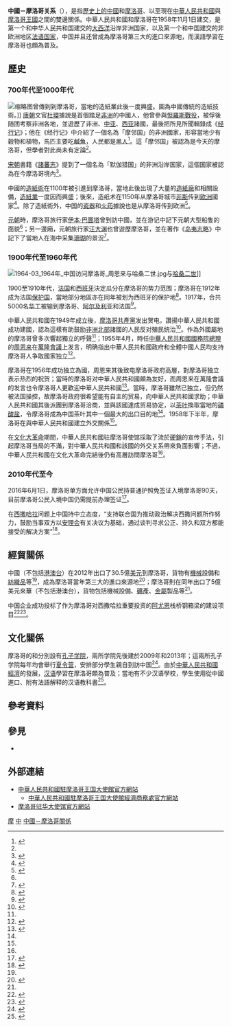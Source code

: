 {{NoteTA|G1=地名}}

{{not|中華民國與摩洛哥關係}}
{{Dablink|關於其他「中」字國家與「摩」字國家的外交關係，詳見'''[[中摩關係|中摩關係 (消歧義)]]'''。}}

{{Infobox bilateral relations|中國－摩洛哥|中國|摩洛哥|mission1=[[中國駐摩洛哥大使館|中國駐摩洛哥大使館]]|mission2=[[摩洛哥駐華大使館|摩洛哥駐華大使館]]|envoytitle1=[[中國駐摩洛哥大使列表|大使]]|envoy1=[[李昌林|李昌林]]|envoytitle2=[[摩洛哥駐華大使列表|大使]]|envoy2=[[阿齐兹·梅库阿尔|阿齐兹·梅库阿尔]]<ref>{{cite web |title = 驻华大使到任顺序及递交国书日期 |url = https://www.mfa.gov.cn/web/lbfw_673061/fgzl_673083/202201/t20220114_10495616.shtml |publisher = 中华人民共和国外交部 }}</ref>|map=China Morocco Locator (cropped).png}}

'''中國－摩洛哥关系'''（{{lang-ar|العلاقات الصينية المغربية}}），是指[[中國歷史|歷史上的中國]]和[[摩洛哥歷史|摩洛哥]]、以至現在[[中華人民共和國|中華人民共和國]]與[[摩洛哥王國|摩洛哥王國]]之間的雙邊關係。中華人民共和國和摩洛哥在1958年11月1日建交，是第一个和中华人民共和国建交的[[大西洋|大西洋]]沿岸非洲国家，以及第一个和中国建交的非欧洲地区[[法语国家和地区列表|法语国家]]，中国并且还曾成為摩洛哥第三大的進口來源地，而漢語學習在摩洛哥也頗為普及。

== 歷史 ==
=== 700年代至1000年代 ===
[[File:Making_Paper_4.PNG|缩略图]]曾傳到到摩洛哥，當地的造紙業此後一度興盛。圖為中國傳統的造紙技術。]]
[[唐朝|唐朝]]文官[[杜環|杜環]]據說是首個踏足[[非洲|非洲]]的中國人，他曾參與[[怛羅斯戰役|怛羅斯戰役]]，被俘後随团考察非洲各地，並遊歷了非洲、[[中亚|中亚]]、[[西亚|西亚]]諸國，最後把所見所聞輯錄成《[[经行记|经行记]]》；他在《经行记》中介紹了一個名為「摩邻国」的非洲國家，形容當地少有穀物和植物，馬匹主要吃[[鹹魚|鹹魚]]，人民都是[[黑人|黑人]]<ref name=intro>{{cite journal|author1=郭晔旻|title=怛罗斯战役与造纸术西传 杜环:第一个踏足非洲的中国人|journal=国家人文历史|year=2014|issue=13}}</ref>。這「摩邻国」被認為是今天的摩洛哥，但學者對此尚未有定論<ref name=intro/>。

[[宋朝|宋朝]]書籍《[[諸蕃志|諸蕃志]]》提到了一個名為「默伽猎国」的非洲沿岸国家，這個国家被認為在今摩洛哥境內<ref name=travel>{{cite book|author1=徐鸿儒|title=中国海洋学史|publisher=山东教育出版社|year=2004}}</ref>{{Rp|80}}。

中國的[[造紙術|造紙術]]在1100年被引進到摩洛哥，當地此後出現了大量的[[造紙廠|造紙廠]]和相關設備，[[造紙業|造紙業]]一度因而興盛；後來，造纸术在1150年从摩洛哥城市[[非斯|非斯]]传到[[欧洲|欧洲]]國家<ref>{{cite book|author1=何芳川|title=中外文化交流史|volume=2|publisher=国际文化出版公司|year=2008}}</ref>{{Rp|641}}。除了造紙術外，中国的[[瓷器|瓷器]]和[[火药|火药]]據說也是从摩洛哥传到欧洲<ref>{{cite book|author1=穆文|author2=张辉枏|title=从日落之邦说起|publisher=东方出版中心|year=2008|isbn=9787801868848}}</ref>{{Rp|59}}。

[[元朝|元朝]]時，摩洛哥旅行家[[伊本·巴圖塔|伊本·巴圖塔]]曾到訪中國，並在游记中記下元朝大型船隻的面貌<ref name=travel/>{{Rp|99}}；另一邊廂，元朝旅行家[[汪大渊|汪大渊]]也曾遊歷摩洛哥，並在著作《[[岛夷志略|岛夷志略]]》中記下了當地人在海中采集[[珊瑚|珊瑚]]的景況<ref>{{cite journal|title=外国史知识|issue=1–12|publisher=中国社会科学出版社|year=1983}}</ref>{{Rp|44}}。

=== 1900年代至1960年代 ===
[[File:1964-03_1964年_中国访问摩洛哥_周恩来与哈桑二世.jpg|thumb]]与[[哈桑二世_(摩洛哥)|哈桑二世]]]]

1900至1910年代，[[法国|法国]]和[[西班牙|西班牙]]決定瓜分在摩洛哥的势力范围；摩洛哥在1912年成为法国[[保护国|保护国]]，當地部分地區亦在同年被划为西班牙的保护地<ref name=status>{{cite web|title=摩洛哥概况|url=http://news.xinhuanet.com/ziliao/2002-06/19/content_447438.htm|website=新华网|accessdate=2015-06-27|archive-date=2013-09-11|archive-url=https://web.archive.org/web/20130911102407/http://news.xinhuanet.com/ziliao/2002-06/19/content_447438.htm|dead-url=no}}</ref>。1917年，合共5000名[[华工|华工]]被输到摩洛哥、[[阿尔及利亚|阿尔及利亚]]和法国<ref>{{cite book|title=河北省志: 交通志|volume=39|publisher=河北人民出版社|year=1992}}</ref>{{Rp|361}}。

中華人民共和國在1949年成立後，[[摩洛哥共產黨|摩洛哥共產黨]]发出贺电，讚揚中華人民共和國成功建國，認為這樣有助鼓励[[非洲北部|非洲北部]]諸國的人民反对殖民统治<ref name=esta>{{cite book|author1=陈炎 (編)|author2=陈玉龙 (編)|author3=陆庭恩|author4=马锐敏|title=魏维贤七十华诞论文集|publisher=北京大学出版社|year=2000|isbn=9787301017333|work=亚非研究}}</ref>{{Rp|119}}。作為外國屬地的摩洛哥曾多次響起獨立的呼聲<ref name=status />；1955年4月，時任[[中華人民共和國國務院總理|中華人民共和國國務院總理]]的[[周恩来|周恩来]]在[[萬隆會議|萬隆會議]]上发言，明确指出中華人民共和國政府和全體中國人民均支持摩洛哥人争取國家独立<ref>{{cite book|author1=陈敦德|title=新中国外交年轮丛书|url=https://archive.org/details/tanluzai1964zhou0006chen|coauthors=探路在1964: 周恩来飞往非洲|publisher=解放军文艺出版社|year=2007|isbn=9787503318832}}</ref>{{Rp|24}}。

摩洛哥在1956年成功独立為國，周恩来其後致电摩洛哥政府高層，對摩洛哥独立表示热烈的祝贺；當時的摩洛哥对中華人民共和國頗為友好，而周恩来在萬隆會議的发言也令摩洛哥人更歡迎中華人民共和國<ref>{{cite journal|author1=中共湖北省委党史资料征集编研委员会|title=党史天地|issue=7|year=2000}}</ref>{{Rp|59}}。當時，摩洛哥雖然已独立，但{{link-en|摩洛哥经济|Economy of Morocco|當地经济}}仍然被法国操控，故摩洛哥政府很希望能有自主的贸易，向中華人民共和國求助；中華人民共和國其後派團到摩洛哥洽商，並與該國達成贸易协定，以[[茶叶|茶叶]]換取當地的[[磷酸盐|磷酸盐]]，令摩洛哥成為中国茶叶其中一個最大的出口目的地<ref name=esta/>{{Rp|29–30}}。1958年下半年，摩洛哥在與中華人民共和國建立外交關係<ref name=esta/>{{Rp|30}}。

在[[文化大革命|文化大革命]]期間，中華人民共和國驻摩洛哥使馆採取了流於[[硬銷|硬銷]]的宣传手法，引起摩洛哥当局的不滿，對中華人民共和國和該國的外交关系帶來負面影響；不過，中華人民共和國在文化大革命完結後仍有高層訪問摩洛哥<ref name=esta/>{{Rp|67, 120}}。

=== 2010年代至今 ===
2016年6月1日，摩洛哥单方面允许中国公民持普通护照免签证入境摩洛哥90天，目前摩洛哥公民入境中国仍需提前办理签证<ref>{{Cite web |title=关于对中国公民实施免签政策的补充说明 |url=http://www.moroccoembassy.cn/Ch/NewsView.asp?ID=665&SortID=53 |archiveurl=https://archive.is/20160610163617/http://www.moroccoembassy.cn/Ch/NewsView.asp?ID=665&SortID=53 |archivedate=2016-06-10 |author1=摩洛哥王国驻中华人民共和国大使馆 |deadurl=yes |accessdate=2020-04-18 }}</ref>。

在[[西撒哈拉|西撒哈拉]]问题上中国持中立态度，“支持联合国为推动政治解决西撒问题所作努力，鼓励当事双方以[[安理会|安理会]]有关决议为基础，通过谈判寻求公正、持久和双方都能接受的解决方案”<ref>{{cite web |title=常驻联合国代表刘结一大使在安理会表决联合国西撒哈拉特派团延期决议后的发言 |url=https://www.fmprc.gov.cn/web/dszlsjt_673036/t1359960.shtml |website=中国外交部}}</ref>。

== 經貿關係 ==
{{Gallery
|title=中国－摩洛哥貿易的商品比例
|width=300
|height=250
|align=center
|lines=1
|File:产品中国出口到摩洛哥 (2012).PNG|中國出口到摩洛哥的商品（2012年）<ref name=tradea>{{cite web|author=Alexander Simoes|title=产品中国出口到摩洛哥 (2012)|url=https://atlas.media.mit.edu/zh/explore/tree_map/hs/export/chn/mar/show/2012/|publisher=Observatory of Economic Complexity|accessdate=2015-06-27}}</ref>
|File:产品摩洛哥出口到中国 (2012).PNG|摩洛哥出口到中國的商品（2012年）<ref name=tradeb>{{cite web|author=Alexander Simoes|title=产品摩洛哥出口到中国 (2012)|url=https://atlas.media.mit.edu/zh/explore/tree_map/hs/export/mar/chn/show/2012/|publisher=Observatory of Economic Complexity|accessdate=2015-06-27}}</ref>
}}
中國（不包括[[港澳台|港澳台]]）在2012年出口了30.5億[[美元|美元]]到摩洛哥，貨物有[[機械|機械]]設備和[[紡織品|紡織品]]等<ref name=tradea/>，成為摩洛哥當年第三大的進口來源地<ref>{{cite web|title=中摩经贸合作简况|url=http://ma.mofcom.gov.cn/article/zxhz/hzjj/201405/20140500582692.shtml|publisher=中华人民共和国驻摩洛哥王国大使馆经济商务参赞处|accessdate=2015-06-27|archiveurl=https://web.archive.org/web/20150627034415/http://ma.mofcom.gov.cn/article/zxhz/hzjj/201405/20140500582692.shtml|archivedate=2015-06-27|deadurl=no|date=2014-05-12}}</ref>；摩洛哥則在同年出口了5億美元來華（不包括港澳台），貨物包括機械設備、[[礦產|礦產]]、[[金屬|金屬]]製品等<ref name=tradeb/>。

中国企业成功投标了作为摩洛哥对西撒哈拉重要投资的[[阿尤恩|阿尤恩]]栈桥钢箱梁的建设项目<ref>{{cite web |title=Longest Bridge in Morocco to be Inaugurated in Laayoune |url=https://www.moroccoworldnews.com/2021/04/339316/longest-bridge-in-morocco-to-be-inaugurated-in-laayoune-in-2022/ |website=Moroccoworldnews}}</ref><ref>{{cite web |author1=中国冶金科工集团 |title=中冶钢构成功签约摩洛哥阿尤恩栈桥钢箱梁制造项目 |url=http://www.cbcie.com/m/news/881292.html}}</ref>。

== 文化關係 ==
摩洛哥的{{link-en|穆罕默德五世大学|Mohammed V University}}和{{link-en|哈桑二世大学|University of Hassan II Casablanca}}分別設有[[孔子学院|孔子学院]]，兩所学院先後建於2009年和2013年；這兩所孔子学院每年均會舉行[[夏令营|夏令营]]，安排部分學生親自到訪中国<ref>{{cite news|author1=孙扬 (编)|author2=蔡施浩|author3=梁音|title=在摩洛哥感受孔子学院|url=http://news.xinhuanet.com/world/2014-11/02/c_1113078521.htm|accessdate=2015-06-27|publisher=新华网|date=2014-11-02|archive-date=2014-12-05|archive-url=https://web.archive.org/web/20141205002059/http://news.xinhuanet.com/world/2014-11/02/c_1113078521.htm|dead-url=no}}</ref>。由於[[中華人民共和國經濟|中華人民共和國經濟]]的發展，[[汉语|汉语]]學習在摩洛哥頗為普及；當地有不少汉语學校，學生使用從中國進口、附有法語解释的汉语教科書<ref>{{cite web|author1=雅吾达·莫迪代克|title=摩洛哥汉语热升温 卡萨布兰卡响起汉语声|url=http://www.hwjyw.com/info/content/2011/05/17/18072.shtml|website=中国华文教育网|accessdate=2015-06-27|archiveurl=https://web.archive.org/web/20110521002949/http://hwjyw.com/info/content/2011/05/17/18072.shtml|archivedate=2011-05-21|deadurl=no|date=2011-05-17}}</ref>。

== 參考資料 ==
{{Reflist|2}}

== 參見 ==
{{Portal box|國際關係|中國|中華人民共和國|摩洛哥|非洲|image4=Flag of Morocco.svg}}
* {{link-en|摩洛哥外交|Foreign relations of Morocco}}

== 外部連結 ==
* [http://ma.china-embassy.gov.cn/chn/ 中華人民共和國駐摩洛哥王国大使館官方網站]{{zh-hans icon}}{{fr icon}}
** [http://ma.mofcom.gov.cn/ 中華人民共和國駐摩洛哥王国大使館經濟商務處官方網站]{{zh-hans icon}}
* [https://web.archive.org/web/20150410132949/http://www.moroccoembassy.cn/ 摩洛哥驻华大使馆官方網站]{{zh-hans icon}}{{en icon}}

{{中華人民共和國外交}}
{{摩洛哥外交}}
[[Category:中非關係|摩]]
[[Category:摩洛哥雙邊關係|中]]
[[Category:中國－摩洛哥關係|]]